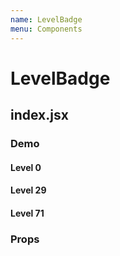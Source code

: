 ```yaml
---
name: LevelBadge
menu: Components
---
```



# LevelBadge

## index.jsx


### Demo

#### Level 0

<Playground>
  <LevelBadge />
</Playground>

#### Level 29

<Playground>
  <LevelBadge level={29} />
</Playground>

#### Level 71

<Playground>
  <LevelBadge level={71} />
</Playground>

### Props

<PropsTable of={LevelBadge} />

